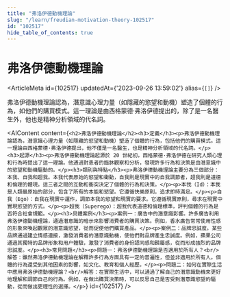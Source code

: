 ```yaml
---
title: "弗洛伊德動機理論"
slug: "/learn/freudian-motivation-theory-102517"
id: "102517"
hide_table_of_contents: true
---
```



# 弗洛伊德動機理論

<ArticleMeta id={102517} updatedAt={'2023-09-26 13:59:02'} alias={`[]`} />
<div className='border-solid border-b border-t-0 my-4 border-[var(--ifm-color-gray-300)]' />

弗洛伊德動機理論認為，潛意識心理力量（如隱藏的慾望和動機）塑造了個體的行為，如他們的購買模式。這一理論是由西格蒙德·弗洛伊德提出的，除了是一名醫生外，他也是精神分析領域的代名詞。

<AIContent content={`<h2>弗洛伊德動機理論</h2><h3>定義</h3><p>弗洛伊德動機理論認為，潛意識心理力量（如隱藏的慾望和動機）塑造了個體的行為，包括他們的購買模式。這一理論由西格蒙德·弗洛伊德提出，他不僅是一名醫生，也是精神分析領域的代名詞。</p><h3>起源</h3><p>弗洛伊德動機理論起源於 20 世紀初，西格蒙德·弗洛伊德在研究人類心理和行為時提出了這一理論。他通過對患者的臨牀觀察和分析，發現許多行為和決策是由潛意識中的慾望和動機驅動的。</p><h3>類別與特點</h3><p>弗洛伊德動機理論主要分為三個部分：本我、自我和超我。本我代表原始的慾望和衝動，自我則是現實中的自我調節者，超我則是道德和倫理的體現。這三者之間的互動和衝突決定了個體的行為和決策。</p><p>本我（Id）：本我是人類最原始的部分，包含了所有的本能和慾望。它遵循快樂原則，追求即時滿足。</p><p>自我（Ego）：自我在現實中運作，調節本我的慾望和現實的要求。它遵循現實原則，尋求在現實中實現慾望的方式。</p><p>超我（Superego）：超我代表道德和倫理標準，評判個體的行為是否符合社會規範。</p><h3>具體案例</h3><p>案例一：廣告中的潛意識影響。許多廣告利用弗洛伊德動機理論，通過潛意識的暗示來影響消費者的購買決策。例如，香水廣告常常使用性感的形象來喚起觀眾的潛意識慾望，從而促使他們購買產品。</p><p>案例二：品牌忠誠度。某些品牌通過建立情感連接，激發消費者的潛意識動機，使他們對品牌產生忠誠度。例如，蘋果公司通過其獨特的品牌形象和用户體驗，激發了消費者的身份認同感和歸屬感，從而形成強烈的品牌忠誠度。</p><h3>常見問題</h3><p>問題一：弗洛伊德動機理論是否適用於所有人？<br/>解答：雖然弗洛伊德動機理論在解釋許多行為方面具有一定的普遍性，但並非適用於所有人。個體的行為還受到其他因素的影響，如文化、教育和個人經歷。</p><p>問題二：如何在實際生活中應用弗洛伊德動機理論？<br/>解答：在實際生活中，可以通過了解自己的潛意識動機來更好地理解和調節自己的行為。例如，在做出購買決策時，可以反思自己是否受到潛意識慾望的驅動，從而做出更理性的選擇。</p>`} id={102517} />
